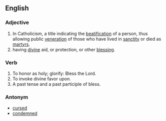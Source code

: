 ==English==

===Adjective===


#In Catholicism, a title indicating the [[beatification]] of a person, thus allowing public [[veneration]] of those who have lived in [[sanctity]] or died as [[martyr]]s.
#having [[divine]] aid, or protection, or other [[blessing]].


===Verb===


#To honor as holy; glorify: Bless the Lord. 
#To invoke divine favor upon.
#A past tense and a past participle of bless.

===Antonym===

*[[cursed]]
*[[condemned]]